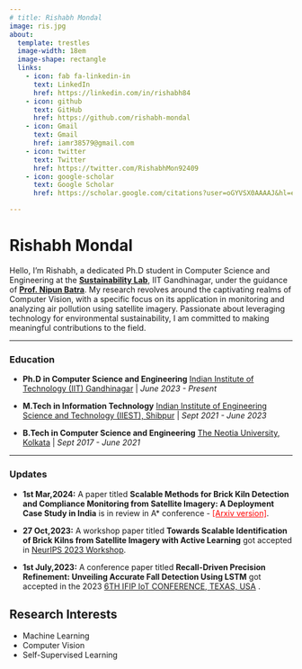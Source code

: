 ```yaml
---
# title: Rishabh Mondal
image: ris.jpg
about:
  template: trestles
  image-width: 18em
  image-shape: rectangle
  links:
    - icon: fab fa-linkedin-in
      text: LinkedIn
      href: https://linkedin.com/in/rishabh84
    - icon: github
      text: GitHub
      href: https://github.com/rishabh-mondal
    - icon: Gmail
      text: Gmail
      href: iamr38579@gmail.com
    - icon: twitter
      text: Twitter
      href: https://twitter.com/RishabhMon92409
    - icon: google-scholar
      text: Google Scholar
      href: https://scholar.google.com/citations?user=oGYVSX0AAAAJ&hl=en&oi=ao

---
```


:::{#hero-heading}
# **Rishabh Mondal**
Hello, I'm Rishabh, a dedicated Ph.D student in Computer Science and Engineering at the [**Sustainability Lab**](https://nipunbatra.github.io/lab/), IIT Gandhinagar, under the guidance of [**Prof. Nipun Batra**](https://nipunbatra.github.io). My research revolves around the captivating realms of Computer Vision, with a specific focus on its application in monitoring and analyzing air pollution using satellite imagery. Passionate about leveraging technology for environmental sustainability, I am committed to making meaningful contributions to the field.
:::
---

### Education
- **Ph.D in Computer Science and Engineering**
  [Indian Institute of Technology (IIT) Gandhinagar](https://www.iitgn.ac.in/)  |  *June 2023 - Present*

- **M.Tech in Information Technology**
  [Indian Institute of Engineering Science and Technology (IIEST), Shibpur](https://www.iiests.ac.in/)  |  *Sept 2021 - June 2023*

- **B.Tech in Computer Science and Engineering**
  [The Neotia University, Kolkata](https://www.tnu.in/) | *Sept 2017 - June 2021*

---
### Updates


- **1st Mar,2024:** A paper titled **Scalable Methods for Brick Kiln Detection and Compliance Monitoring from Satellite Imagery: A Deployment Case Study in India** is in review in A* conference - <font color="red"><a href="https://arxiv.org/pdf/2402.13796" style="color:red;">[Arxiv version]</a></font>. 


- **27 Oct,2023:** A workshop paper titled **Towards Scalable Identification of Brick Kilns from Satellite Imagery with Active Learning** got accepted in [NeurIPS 2023 Workshop](https://realworldml.github.io/neurips2023/).  

- **1st July,2023:** A conference paper titled **Recall-Driven Precision Refinement: Unveiling Accurate Fall Detection Using LSTM** got accepted in the 2023 [6TH IFIP IoT CONFERENCE, TEXAS, USA](https://link.springer.com/chapter/10.1007/978-3-031-45882-8_6) .


## Research Interests
- Machine Learning
- Computer Vision
- Self-Supervised Learning

